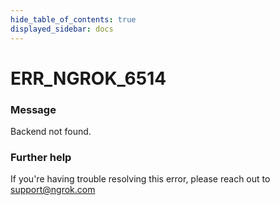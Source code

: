 ```yaml
---
hide_table_of_contents: true
displayed_sidebar: docs
---
```



# ERR_NGROK_6514

### Message
Backend not found.

<ErrorDetails error='err_ngrok_6514' />


### Further help
If you're having trouble resolving this error, please reach out to [support@ngrok.com](mailto:support@ngrok.com?subject=Help%20with%20ERR_NGROK_6514)

